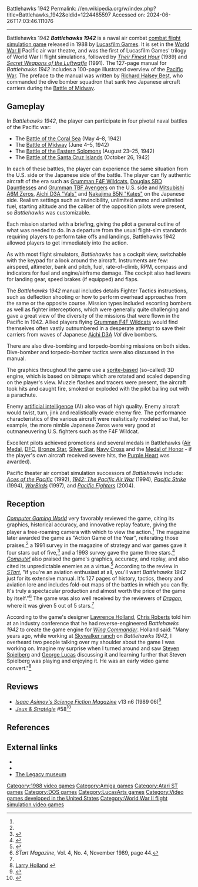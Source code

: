 Battlehawks 1942
Permalink: //en.wikipedia.org/w/index.php?title=Battlehawks_1942&oldid=1224485597
Accessed on: 2024-06-26T17:03:46.111076



------
Battlehawks 1942
{{Infobox video game
|title = Battlehawks 1942
|image = Battlehawks 1942 Coverart.png
|developer = [[Totally Games]]
|publisher = [[Lucasfilm Games]]
|designer = [[Lawrence Holland]]
|programmer = Lawrence Holland <br> Michael Breen
|artist = Ken Macklin <br> Martin Cameron
|producer = [[Noah Falstein]]
|writer = Victor Cross <br> [[Richard Halsey Best]] <br> Noah Falstein
|engine = 
|released = October [[1988 in video games|1988]]<ref>{{cite web|author=Part One: The Early Years, 1982 - 1989 |url=http://www.lucasarts.com/20th/history_1.htm |title=LucasArts Entertainment Company &#124; 20th Anniversary |date=2006-04-28 |accessdate=2013-11-17 |url-status=dead |archiveurl=https://web.archive.org/web/20070127073817/http://www.lucasarts.com/20th/history_1.htm |archivedate=January 27, 2007 }}</ref>
|genre = [[Combat flight simulation game|Combat flight simulator]]
|modes = [[Single-player video game|Single-player]]
|platforms = [[MS-DOS]], [[Amiga]], [[Atari ST]]
}}
'''''Battlehawks 1942''''' is a naval air combat [[combat flight simulation game]] released in 1988 by [[Lucasfilm Games]]. It is set in the [[World War II]] Pacific air war theatre, and was the first of Lucasfilm Games' trilogy of World War II flight simulations, followed by ''[[Their Finest Hour (video game)|Their Finest Hour]]'' (1989) and ''[[Secret Weapons of the Luftwaffe]]'' (1991). The 127-page manual for ''Battlehawks 1942'' includes a 100-page illustrated overview of the [[Pacific War]]. The preface to the manual was written by [[Richard Halsey Best]], who commanded the dive bomber squadron that sank two Japanese aircraft carriers during the [[Battle of Midway]].

==Gameplay==
In ''Battlehawks 1942'', the player can participate in four pivotal naval battles of the Pacific war:
* The [[Battle of the Coral Sea]] (May 4–8, 1942)
* The [[Battle of Midway]] (June 4–5, 1942)
* The [[Battle of the Eastern Solomons]] (August 23–25, 1942)
* The [[Battle of the Santa Cruz Islands]] (October 26, 1942)

In each of these battles, the player can experience the same situation from the U.S. side or the Japanese side of the battle. The player can fly authentic aircraft of the era such as [[Grumman F4F Wildcat]]s, [[Douglas SBD Dauntless]]es and [[Grumman TBF Avenger]]s on the U.S. side and [[Mitsubishi A6M Zero]]s, [[Aichi D3A|Aichi D3A "Vals"]] and [[Nakajima B5N|Nakajima B5N "Kates"]] on the Japanese side. Realism settings such as invincibility, unlimited ammo and unlimited fuel, starting altitude and the caliber of the opposition pilots were present, so ''Battlehawks'' was customizable.

Each mission started with a briefing, giving the pilot a general outline of what was needed to do. In a departure from the usual flight-sim standards requiring players to perform take offs and landings,  Battlehawks 1942 allowed players to get immediately into the action.

As with most flight simulators, ''Battlehawks'' has a cockpit view, switchable with the keypad for a look around the aircraft. Instruments are few: airspeed, altimeter, bank and pitch, fuel, rate-of-climb, RPM, compass and indicators for fuel and engine/airframe damage. The cockpit also had levers for landing gear, speed brakes (if equipped) and flaps.

The ''Battlehawks 1942'' manual includes details Fighter Tactics instructions, such as deflection shooting or how to perform overhead approaches from the same or the opposite course. Mission types included escorting bombers as well as fighter interceptions, which were generally quite challenging and gave a great view of the diversity of the missions that were flown in the Pacific in 1942. Allied players flying [[Grumman F4F Wildcat]]s would find themselves often vastly outnumbered in a desperate attempt to save their carriers from waves of Japanese [[Aichi D3A]] ''Val'' dive bombers.

There are also dive-bombing and torpedo-bombing missions on both sides. Dive-bomber and torpedo-bomber tactics were also discussed in the manual.

The graphics throughout the game use a [[Sprite (computer graphics)|sprite-based]] (so-called) 3D engine, which is based on bitmaps which are rotated and scaled depending on the player's view. Muzzle flashes and tracers were present, the aircraft took hits and caught fire, smoked or exploded with the pilot bailing out with a parachute.

Enemy [[Artificial intelligence (video games)|artificial intelligence]] (AI) also was of high quality. Enemy aircraft would twist, turn, jink and realistically evade enemy fire. The performance characteristics of the various aircraft were realistically modeled so that, for example, the more nimble Japanese Zeros were very good at outmaneuvering U.S. fighters such as the F4F Wildcat.

Excellent pilots achieved promotions and several medals in Battlehawks ([[Air Medal]], [[Distinguished Flying Cross (United States)|DFC]], [[Bronze Star Medal|Bronze Star]], [[Silver Star]], [[Navy Cross (United States)|Navy Cross]] and the [[Medal of Honor]] - if the player's own aircraft received severe hits, the [[Purple Heart]] was awarded).

Pacific theater air combat simulation successors of ''Battlehawks'' include: ''[[Aces of the Pacific]]'' (1992), ''[[1942: The Pacific Air War]]'' (1994), ''[[Pacific Strike]]'' (1994), ''[[Warbirds (video game)|WarBirds]]'' (1997), and ''[[Pacific Fighters]]'' (2004).

==Reception==
''[[Computer Gaming World]]'' very favorably reviewed the game, citing its graphics, historical accuracy, and innovative replay feature, giving the player a free-roaming camera with which to view the action.<ref name = "CGW"/> The magazine later awarded the game as "Action Game of the Year", reiterating those praises,<ref name="CGW2"/> a 1991 survey in the magazine of strategy and war games gave it four stars out of five,<ref name="brooks199111">{{cite magazine | url=http://www.cgwmuseum.org/galleries/index.php?year=1991&pub=2&id=88 | title=Computer Strategy and Wargames: The 1900–1950 Epoch / Part I (A-L) of an Annotated Paiktography | magazine=Computer Gaming World |date = November 1991| accessdate=18 November 2013 | author=Brooks, M. Evan | pages=138}}</ref> and a 1993 survey gave the game three stars.<ref name="brooks199309">{{cite magazine | url=http://www.cgwmuseum.org/galleries/index.php?year=1993&pub=2&id=110 | title=Brooks' Book of Wargames: 1900-1950, A-P | magazine=Computer Gaming World |date = September 1993| accessdate=30 July 2014 | author=Brooks, M. Evan | pages=118}}</ref> ''[[Compute!]]'' also praised the game's graphics, accuracy, and replay, and also cited its unpredictable enemies as a virtue.<ref name="guerra198904">{{cite news | url=https://archive.org/stream/1989-04-compute-magazine/Compute_Issue_107_1989_Apr#page/n63/mode/2up | title=Battlehawks 1942 | work=Compute! |date = April 1989| accessdate=11 November 2013 | author=Guerra, Bob | page=63}}</ref> According to the review in ''[[STart]]'', "if you're an aviation enthusiast at all, you'll want ''Battlehawks 1942'' just for its extensive manual. It's 127 pages of history, tactics, theory and aviation lore and includes fold-out maps of the battles in which you can fly. It's truly a spectacular production and almost worth the price of the game by itself."<ref>''STart Magazine'', Vol. 4, No. 4, November 1989, page 44.</ref>  The game was also well received by the reviewers of ''[[Dragon (magazine)|Dragon]]'', where it was given 5 out of 5 stars.<ref name="Dragon142"/>

According to the game's designer [[Lawrence Holland]], [[Chris Roberts (game developer)|Chris Roberts]] told him at an industry conference that he had reverse-engineered ''Battlehawks 1942'' to create the game engine for ''[[Wing Commander (video game)|Wing Commander]]''. Holland said: "Many years ago, while working at [[Skywalker Ranch|Skywalker ranch]] on ''Battlehawks 1942'', I overheard two people talking over my shoulder about the game I was working on. Imagine my surprise when I turned around and saw [[Steven Spielberg]] and [[George Lucas]] discussing it and learning further that Steven Spielberg was playing and enjoying it. He was an early video game convert."<ref>[http://www.lucasarts.com/20th/profiles_larry.htm Larry Holland] {{webarchive |url=https://web.archive.org/web/20061209052424/http://www.lucasarts.com/20th/profiles_larry.htm |date=December 9, 2006 }}</ref>

==Reviews==
*''[[Isaac Asimov's Science Fiction Magazine]]'' v13 n6 (1989 06)<ref>{{cite web | url=https://archive.org/details/Asimovs_v13n06_1989-06/page/n17/mode/2up | title=Asimov's v13n06 (1989 06) }}</ref>
*''[[:fr:Jeux et Stratégie|Jeux & Stratégie]]'' #58<ref>{{cite web | url=https://archive.org/details/jeux-et-strategie-58/page/64/mode/2up | title=Jeux & stratégie 58 | date=May 1989 }}</ref>

==References==
{{reflist|2|refs=
<ref name = "CGW">{{citation |date = November 1988| last = Sipe | first = Russell | magazine = [[Computer Gaming World]] | title = IBM is my Co-Pilot  | pages = 32–33}}</ref>
<ref name="CGW2">{{citation |date = October 1989| magazine = [[Computer Gaming World]] | title = Game of the Year Awards | page = 8}}</ref>
<ref name="Dragon142">{{Citation|title=The Role of Computers|last1=Lesser|last2=Lesser|last3=Lesser|first1=Hartley|first2=Patricia|first3=Kirk|journal=Dragon|issue=142|date=February 1989|pages=42–51|postscript=.}}</ref>
}}

==External links==
*{{moby game|id=/battlehawks-1942|name=''Battlehawks 1942''}}
*{{abime|id=74}}
*[https://web.archive.org/web/20070403095628/http://www.thelegacy.de/Museum/3766/ The Legacy museum]

[[Category:1988 video games]]
[[Category:Amiga games]]
[[Category:Atari ST games]]
[[Category:DOS games]]
[[Category:LucasArts games]]
[[Category:Video games developed in the United States]]
[[Category:World War II flight simulation video games]]